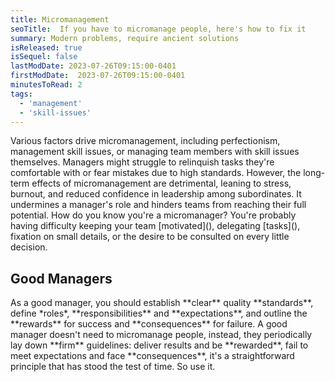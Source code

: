 ```yaml
---
title: Micromanagement
seoTitle:  If you have to micromanage people, here's how to fix it 
summary: Modern problems, require ancient solutions
isReleased: true
isSequel: false
lastModDate: 2023-07-26T09:15:00-0401
firstModDate:  2023-07-26T09:15:00-0401
minutesToRead: 2
tags:
  - 'management'
  - 'skill-issues'
---
```


<C>
Various factors drive micromanagement, including perfectionism, management <L href="/blog/tag/skill-issues">skill issues</L>, or managing team members with <L href="/blog/tag/skill-issues">skill issues</L> themselves.
</C>

<C>
Managers might struggle to relinquish tasks they're comfortable with or fear mistakes due to high standards. However, the long-term effects of micromanagement are detrimental, leaning to stress, burnout, and reduced confidence in leadership among subordinates. It undermines a manager's role  and hinders teams from reaching their full potential.
</C>

<C>
How do you know you're a micromanager? You're probably having 
difficulty keeping your team [motivated](), delegating [tasks](), fixation on small details, or the desire to be consulted on every little decision. 
</C>
<H2>Good Managers</H2>
<C>
As a good manager, you should establish **clear** quality **standards**, define *roles*, **responsibilities** and **expectations**, and outline the **rewards** for success and **consequences** for failure. A good manager doesn't need to micromanage people, instead, they periodically lay down **firm** guidelines: deliver results and be **rewarded**, fail to meet expectations and face **consequences**, it's a straightforward principle that has stood the test of time. So use it.
</C>

